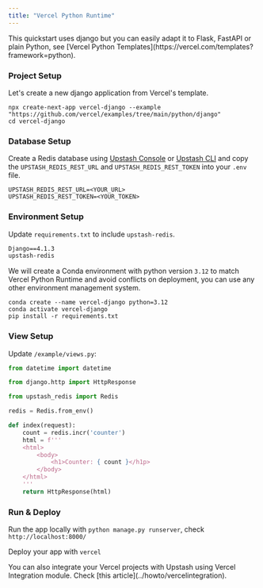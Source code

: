 ```yaml
---
title: "Vercel Python Runtime"
---
```


<Info>
  This quickstart uses django but you can easily adapt it to Flask, FastAPI or plain Python, see [Vercel Python Templates](https://vercel.com/templates?framework=python).
</Info>

### Project Setup

Let's create a new django application from Vercel's template.

```shell
npx create-next-app vercel-django --example "https://github.com/vercel/examples/tree/main/python/django"
cd vercel-django
```

### Database Setup

Create a Redis database using [Upstash Console](https://console.upstash.com) or [Upstash CLI](https://github.com/upstash/cli) and copy the `UPSTASH_REDIS_REST_URL` and `UPSTASH_REDIS_REST_TOKEN` into your `.env` file.

```shell .env
UPSTASH_REDIS_REST_URL=<YOUR_URL>
UPSTASH_REDIS_REST_TOKEN=<YOUR_TOKEN>
```

### Environment Setup

Update `requirements.txt` to include `upstash-redis`.

```txt requirements.txt
Django==4.1.3
upstash-redis
```

We will create a Conda environment with python version `3.12` to match Vercel Python Runtime and avoid conflicts on deployment, you can use any other environment management system.

```shell
conda create --name vercel-django python=3.12
conda activate vercel-django
pip install -r requirements.txt
```

### View Setup

Update `/example/views.py`:
```py /example/views.py
from datetime import datetime

from django.http import HttpResponse

from upstash_redis import Redis

redis = Redis.from_env()

def index(request):
    count = redis.incr('counter')
    html = f'''
    <html>
        <body>
            <h1>Counter: { count }</h1p>
        </body>
    </html>
    '''
    return HttpResponse(html)
```


### Run & Deploy
Run the app locally with `python manage.py runserver`, check `http://localhost:8000/`

Deploy your app with `vercel`

<Info>
  You can also integrate your Vercel projects with Upstash using Vercel
  Integration module. Check [this article](../howto/vercelintegration).
</Info>
